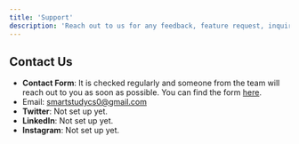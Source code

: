 ```yaml
---
title: 'Support'
description: 'Reach out to us for any feedback, feature request, inquiry, or questions'
---
```


## Contact Us

- **Contact Form**: It is checked regularly and someone from the team will reach out to you as soon as possible. You can find the form [here](https://smartstudycs.vercel.app/contact).
- Email: smartstudycs0@gmail.com
- **Twitter**: Not set up yet. 
- **LinkedIn**: Not set up yet. 
- **Instagram**: Not set up yet. 